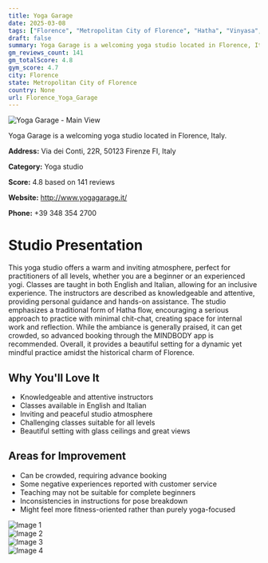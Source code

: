 ```yaml
---
title: Yoga Garage
date: 2025-03-08
tags: ["Florence", "Metropolitan City of Florence", "Hatha", "Vinyasa", "inviting atmosphere", "crowded", "Florence"]  
draft: false
summary: Yoga Garage is a welcoming yoga studio located in Florence, Italy.
gm_reviews_count: 141
gm_totalScore: 4.8
gym_score: 4.7
city: Florence
state: Metropolitan City of Florence
country: None
url: Florence_Yoga_Garage
---
```


<div className="aspect-[16/9] relative my-8">
  <img 
    src="https://lh5.googleusercontent.com/p/AF1QipNvd-5enJ7GAMjNiN5BXiI7sFBVQ6WpR68jPE0e=w1920-h1080-k-no"
    alt="Yoga Garage - Main View"
    className="object-cover absolute inset-0 w-full h-full rounded-lg"
  />
</div>

Yoga Garage is a welcoming yoga studio located in Florence, Italy.

**Address:** Via dei Conti, 22R, 50123 Firenze FI, Italy

**Category:** Yoga studio

**Score:** 4.8 based on 141 reviews

**Website:** http://www.yogagarage.it/

**Phone:** +39 348 354 2700

# Studio Presentation

This yoga studio offers a warm and inviting atmosphere, perfect for practitioners of all levels, whether you are a beginner or an experienced yogi. Classes are taught in both English and Italian, allowing for an inclusive experience. The instructors are described as knowledgeable and attentive, providing personal guidance and hands-on assistance. The studio emphasizes a traditional form of Hatha flow, encouraging a serious approach to practice with minimal chit-chat, creating space for internal work and reflection. While the ambiance is generally praised, it can get crowded, so advanced booking through the MINDBODY app is recommended. Overall, it provides a beautiful setting for a dynamic yet mindful practice amidst the historical charm of Florence.

## Why You'll Love It

- Knowledgeable and attentive instructors
- Classes available in English and Italian
- Inviting and peaceful studio atmosphere
- Challenging classes suitable for all levels
- Beautiful setting with glass ceilings and great views

## Areas for Improvement

- Can be crowded, requiring advance booking
- Some negative experiences reported with customer service
- Teaching may not be suitable for complete beginners
- Inconsistencies in instructions for pose breakdown
- Might feel more fitness-oriented rather than purely yoga-focused

<div className="grid grid-cols-1 xl:grid-cols-2 gap-4 my-8">
<div className="aspect-[4/3] relative"><img src="https://lh3.googleusercontent.com/p/AF1QipNdNf1agguMTfLVQ1a1qITgHb3jhoFjhla1NYEm=w1920-h1080-k-no" alt="Image 1" className="object-cover absolute inset-0 w-full h-full rounded-lg" /></div>
<div className="aspect-[4/3] relative"><img src="https://lh5.googleusercontent.com/p/AF1QipOVoidaBRfvmCgBL739-lKUslk-7myL0DCc-WlZ=w1920-h1080-k-no" alt="Image 2" className="object-cover absolute inset-0 w-full h-full rounded-lg" /></div>
<div className="aspect-[4/3] relative"><img src="https://lh5.googleusercontent.com/p/AF1QipM9JpnQx0iaxQSwTiwICtK-ghVZjxbeWwyn-HTW=w1920-h1080-k-no" alt="Image 3" className="object-cover absolute inset-0 w-full h-full rounded-lg" /></div>
<div className="aspect-[4/3] relative"><img src="https://lh5.googleusercontent.com/p/AF1QipM5oosMTaRQIdA-AaJBBr5d7pTdVPR1tmFXJz3z=w1920-h1080-k-no" alt="Image 4" className="object-cover absolute inset-0 w-full h-full rounded-lg" /></div>
</div>